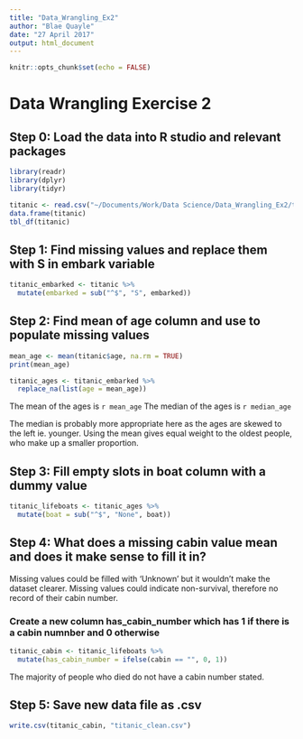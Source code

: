 ```yaml
---
title: "Data_Wrangling_Ex2"
author: "Blae Quayle"
date: "27 April 2017"
output: html_document
---
```


```r
knitr::opts_chunk$set(echo = FALSE)
```

# Data Wrangling Exercise 2

## Step 0: Load the data into R studio and relevant packages

```r
library(readr)
library(dplyr)
library(tidyr)

titanic <- read.csv("~/Documents/Work/Data Science/Data_Wrangling_Ex2/titanic3.csv")
data.frame(titanic)
tbl_df(titanic)
```

## Step 1: Find missing values and replace them with S in embark variable

```r
titanic_embarked <- titanic %>%
  mutate(embarked = sub("^$", "S", embarked))
```

## Step 2: Find mean of age column and use to populate missing values

```r
mean_age <- mean(titanic$age, na.rm = TRUE)
print(mean_age)

titanic_ages <- titanic_embarked %>%
  replace_na(list(age = mean_age))
```

The mean of the ages is `r mean_age`
The median of the ages is `r median_age`

The median is probably more appropriate here as the ages are skewed to the left ie. younger.
Using the mean gives equal weight to the oldest people, who make up a smaller proportion.

## Step 3: Fill empty slots in boat column with a dummy value

```r
titanic_lifeboats <- titanic_ages %>%
  mutate(boat = sub("^$", "None", boat))  
```

## Step 4: What does a missing cabin value mean and does it make sense to fill it in?

Missing values could be filled with 'Unknown' but it wouldn't make the dataset clearer.
Missing values could indicate non-survival, therefore no record of their cabin number.

### Create a new column has_cabin_number which has 1 if there is a cabin numnber and 0 otherwise

```r
titanic_cabin <- titanic_lifeboats %>%
  mutate(has_cabin_number = ifelse(cabin == "", 0, 1))
```

The majority of people who died do not have a cabin number stated.

## Step 5: Save new data file as .csv

```r
write.csv(titanic_cabin, "titanic_clean.csv")
```

